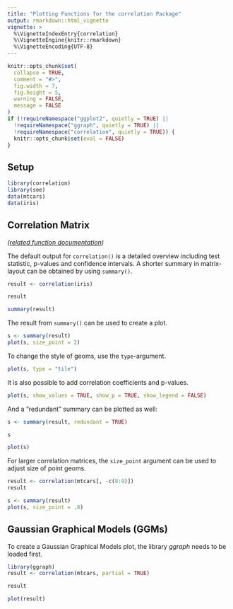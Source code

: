 ```yaml
---
title: "Plotting Functions for the correlation Package"
output: rmarkdown::html_vignette
vignette: >
  %\VignetteIndexEntry{correlation}
  %\VignetteEngine{knitr::rmarkdown}
  %\VignetteEncoding{UTF-8}
---
```


```r
knitr::opts_chunk$set(
  collapse = TRUE,
  comment = "#>",
  fig.width = 7,
  fig.height = 5,
  warning = FALSE,
  message = FALSE
)
if (!requireNamespace("ggplot2", quietly = TRUE) ||
  !requireNamespace("ggraph", quietly = TRUE) ||
  !requireNamespace("correlation", quietly = TRUE)) {
  knitr::opts_chunk$set(eval = FALSE)
}
```

## Setup

```r
library(correlation)
library(see)
data(mtcars)
data(iris)
```

## Correlation Matrix

_([related function documentation](https://easystats.github.io/correlation/reference/correlation.html))_

The default output for `correlation()` is a detailed overview including test
statistic, p-values and confidence intervals. A shorter summary in matrix-layout
can be obtained by using `summary()`.

```r
result <- correlation(iris)

result

summary(result)
```

The result from `summary()` can be used to create a plot.

```r
s <- summary(result)
plot(s, size_point = 2)
```

To change the style of geoms, use the `type`-argument.

```r
plot(s, type = "tile")
```

It is also possible to add correlation coefficients and p-values.

```r
plot(s, show_values = TRUE, show_p = TRUE, show_legend = FALSE)
```

And a "redundant" summary can be plotted as well:

```r
s <- summary(result, redundant = TRUE)

s

plot(s)
```

For larger correlation matrices, the `size_point` argument can be used to adjust
size of point geoms.

```r
result <- correlation(mtcars[, -c(8:9)])
result

s <- summary(result)
plot(s, size_point = .8)
```

## Gaussian Graphical Models (GGMs)

To create a Gaussian Graphical Models plot, the library *ggraph* needs to be
loaded first.

```r
library(ggraph)
result <- correlation(mtcars, partial = TRUE)

result

plot(result)
```
